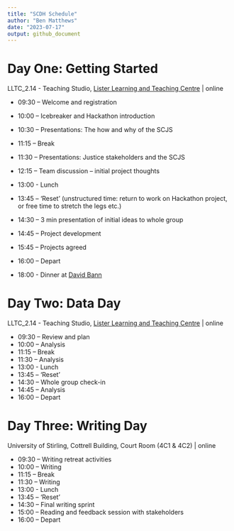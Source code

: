 ```yaml
---
title: "SCDH Schedule"
author: "Ben Matthews"
date: "2023-07-17"
output: github_document
---
```



# Day One: Getting Started

LLTC_2.14 - Teaching Studio, [Lister Learning and Teaching Centre](https://www.ed.ac.uk/files/atoms/files/lister_learning_teaching_centre.pdf) | online

- 09:30 – Welcome and registration
- 10:00 – Icebreaker and Hackathon introduction
- 10:30 – Presentations: The how and why of the SCJS
- 11:15 – Break
- 11:30 – Presentations: Justice stakeholders and the SCJS
- 12:15 – Team discussion – initial project thoughts
- 13:00 - Lunch
- 13:45 – ‘Reset’ (unstructured time: return to work on Hackathon project, or free time to stretch the legs etc.)
- 14:30 – 3 min presentation of initial ideas to whole group
- 14:45 – Project development
- 15:45 – Projects agreed
- 16:00 – Depart

- 18:00 - Dinner at [David Bann](https://www.davidbann.co.uk/)
 

# Day Two: Data Day

LLTC_2.14 - Teaching Studio, [Lister Learning and Teaching Centre](https://www.ed.ac.uk/files/atoms/files/lister_learning_teaching_centre.pdf) | online

- 09:30 – Review and plan
- 10:00 – Analysis
- 11:15 – Break
- 11:30 – Analysis
- 13:00 - Lunch
- 13:45 – ‘Reset’
- 14:30 – Whole group check-in
- 14:45 – Analysis
- 16:00 – Depart 


# Day Three: Writing Day
University of Stirling, Cottrell Building, Court Room (4C1 & 4C2) | online

- 09:30 – Writing retreat activities
- 10:00 – Writing
- 11:15 – Break
- 11:30 – Writing
- 13:00 - Lunch
- 13:45 – ‘Reset’
- 14:30 – Final writing sprint
- 15:00 – Reading and feedback session with stakeholders
- 16:00 – Depart
